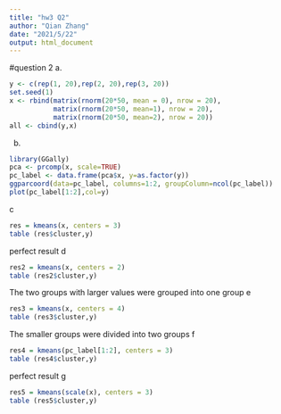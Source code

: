 ```yaml
---
title: "hw3 Q2"
author: "Qian Zhang"
date: "2021/5/22"
output: html_document
---
```


#question 2
a.
```r
y <- c(rep(1, 20),rep(2, 20),rep(3, 20))
set.seed(1)
x <- rbind(matrix(rnorm(20*50, mean = 0), nrow = 20),
           matrix(rnorm(20*50, mean=1), nrow = 20),
           matrix(rnorm(20*50, mean=2), nrow = 20))
all <- cbind(y,x)
```
b.
```r
library(GGally)
pca <- prcomp(x, scale=TRUE)
pc_label <- data.frame(pca$x, y=as.factor(y))
ggparcoord(data=pc_label, columns=1:2, groupColumn=ncol(pc_label))
plot(pc_label[1:2],col=y)
```
c
```r
res = kmeans(x, centers = 3)
table (res$cluster,y)
```
perfect result
d
```r
res2 = kmeans(x, centers = 2)
table (res2$cluster,y)
```
The two groups with larger values were grouped into one group
e
```r
res3 = kmeans(x, centers = 4)
table (res3$cluster,y)
```
The smaller groups were divided into two groups
f
```r
res4 = kmeans(pc_label[1:2], centers = 3)
table (res4$cluster,y)
```
perfect result
g
```r
res5 = kmeans(scale(x), centers = 3)
table (res5$cluster,y)
```



